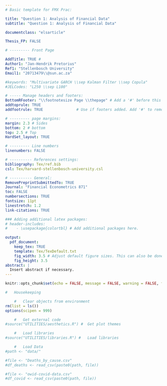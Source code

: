 ```yaml
---
# Basic template for FMX Prac:

title: "Question 1: Analysis of Financial Data"
subtitle: "Question 1: Analysis of Financial Data"

documentclass: "elsarticle"

Thesis_FP: FALSE

# --------- Front Page

AddTitle: TRUE #
Author1: "Jan-Hendrik Pretorius" 
Ref1: "Stellenbosch University" 
Email1: "20713479\\@sun.ac.za" 

#keywords: "Multivariate GARCH \\sep Kalman Filter \\sep Copula"
#JELCodes: "L250 \\sep L100"

# ----- Manage headers and footers:
BottomRFooter: "\\footnotesize Page \\thepage" # Add a '#' before this line to remove footer.
addtoprule: TRUE
addfootrule: TRUE               # Use if footers added. Add '#' to remove line.

# --------- page margins:
margin: 2.3 # Sides
bottom: 2 # bottom
top: 2.5 # Top
HardSet_layout: TRUE

# --------- Line numbers
linenumbers: FALSE

# ---------- References settings:
bibliography: Tex/ref.bib       
csl: Tex/harvard-stellenbosch-university.csl

# ---------- General:
RemovePreprintSubmittedTo: TRUE  
Journal: "Financial Econometrics 871"
toc: FALSE                       
numbersections: TRUE             
fontsize: 11pt                  
linestretch: 1.2                
link-citations: TRUE            

### Adding additional latex packages:
# header-includes:
#    - \usepackage{colortbl} # Add additional packages here.

output:
  pdf_document:
    keep_tex: TRUE
    template: Tex/TexDefault.txt
    fig_width: 3.5 # Adjust default figure sizes. This can also be done in the chunks of the text.
    fig_height: 3.5
abstract: |
  Insert abstract if necessary.
---
```



```r
knitr::opts_chunk$set(echo = FALSE, message = FALSE, warning = FALSE, fig.width = 6, fig.height = 5, fig.pos="H", fig.pos = 'H')

#   Housekeeping

    #   Clear objects from environment
rm(list = ls())
options(scipen = 999)

    #   Get external code
#source("UTILITIES/aesthetics.R") #  Get plot themes

    #   Load libraries
#source("UTILITIES/libraries.R") #   Load libraries

    #   Load Data
#path <- "data/"

#file <- "Deaths_by_cause.csv"
#df_deaths <- read_csv(paste0(path, file))

#file <- "owid-covid-data.csv"
#df_covid <- read_csv(paste0(path, file))
```

<!-- ############################## -->

<!-- # Start of Question: -->

<!-- ############################## -->


